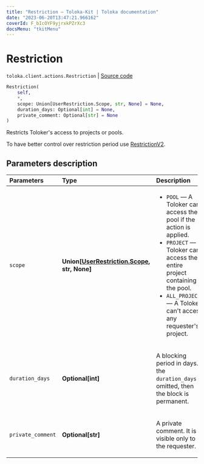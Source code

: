 ```yaml
---
title: "Restriction — Toloka-Kit | Toloka documentation"
date: "2023-06-20T13:47:21.966162"
coverId: F_bIcOYF9yjrxkPZrXc3
docsMenu: "tkitMenu"
---
```


# Restriction

`toloka.client.actions.Restriction` | [Source code](https://github.com/Toloka/toloka-kit/blob/v1.2.0/src/client/actions.py#L38)

```python
Restriction(
    self,
    *,
    scope: Union[UserRestriction.Scope, str, None] = None,
    duration_days: Optional[int] = None,
    private_comment: Optional[str] = None
)
```

Restricts Toloker's access to projects or pools.

To have better control over restriction period use [RestrictionV2](/docs/toloka-kit/reference/toloka.client.actions.RestrictionV2).

## Parameters description

| Parameters | Type | Description |
| :----------| :----| :-----------|
`scope`|**Union\[[UserRestriction.Scope](/docs/toloka-kit/reference/toloka.client.user_restriction.UserRestriction.Scope), str, None\]**|<ul> <li>`POOL` — A Toloker can't access the pool if the action is applied.</li> <li>`PROJECT` — A Toloker can't access the entire project containing the pool.</li> <li>`ALL_PROJECTS` — A Toloker can't access any requester's project.</li> </ul>
`duration_days`|**Optional\[int\]**|<p>A blocking period in days. If the `duration_days` is omitted, then the block is permanent.</p>
`private_comment`|**Optional\[str\]**|<p>A private comment. It is visible only to the requester.</p>